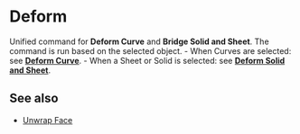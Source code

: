 
# Deform

<Reference shortcut="" command="Bridge" button="" />

Unified command for **Deform Curve** and **Bridge Solid and Sheet**. The command is run based on the selected object.
     - When Curves are selected: see [**Deform Curve**](/sketch/deform-curve).
     - When a Sheet or Solid is selected: see [**Deform Solid and Sheet**](deform-solid-and-sheet).

## See also
- [Unwrap Face](unwrap-face)
